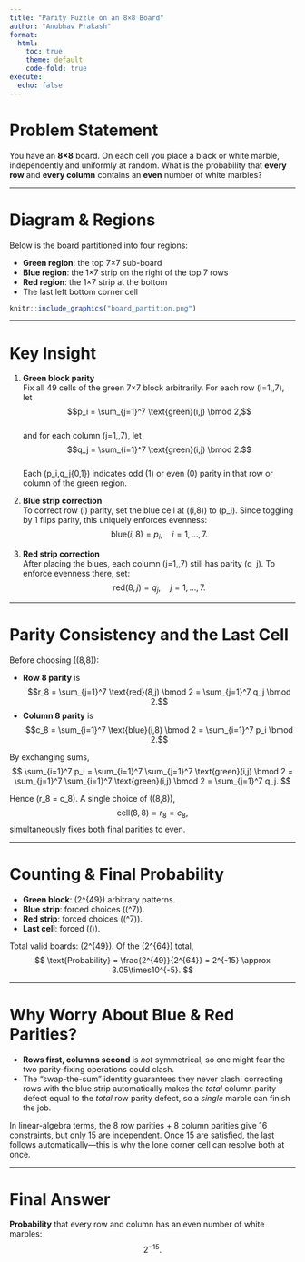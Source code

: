```yaml
---
title: "Parity Puzzle on an 8×8 Board"
author: "Anubhav Prakash"
format:
  html:
    toc: true
    theme: default
    code-fold: true
execute:
  echo: false
---
```


# Problem Statement

You have an **8×8** board. On each cell you place a black or white marble, independently and uniformly at random. What is the probability that **every row** and **every column** contains an **even** number of white marbles?

---

# Diagram & Regions

Below is the board partitioned into four regions:

- **Green region**: the top 7×7 sub-board  
- **Blue region**: the 1×7 strip on the right of the top 7 rows  
- **Red region**: the 1×7 strip at the bottom  
- The last left bottom corner cell

```r
knitr::include_graphics("board_partition.png")
```

---

# Key Insight

1. **Green block parity**  
   Fix all 49 cells of the green 7×7 block arbitrarily. For each row \(i=1,\dots,7\), let  
   $$p_i = \sum_{j=1}^7 \text{green}(i,j) \bmod 2,$$  
   and for each column \(j=1,\dots,7\), let  
   $$q_j = \sum_{i=1}^7 \text{green}(i,j) \bmod 2.$$  
   Each \(p_i,q_j\in\{0,1\}\) indicates odd (1) or even (0) parity in that row or column of the green region.

2. **Blue strip correction**  
   To correct row \(i\) parity, set the blue cell at \((i,8)\) to \(p_i\). Since toggling by 1 flips parity, this uniquely enforces evenness:
   $$
     \text{blue}(i,8) = p_i,
     \quad i=1,\dots,7.
   $$

3. **Red strip correction**  
   After placing the blues, each column \(j=1,\dots,7\) still has parity \(q_j\). To enforce evenness there, set:
   $$
     \text{red}(8,j) = q_j,
     \quad j=1,\dots,7.
   $$

---

# Parity Consistency and the Last Cell

Before choosing \((8,8)\):

- **Row 8 parity** is  
  $$r_8 = \sum_{j=1}^7 \text{red}(8,j) \bmod 2 = \sum_{j=1}^7 q_j \bmod 2.$$
- **Column 8 parity** is  
  $$c_8 = \sum_{i=1}^7 \text{blue}(i,8) \bmod 2 = \sum_{i=1}^7 p_i \bmod 2.$$

By exchanging sums,
$$
  \sum_{i=1}^7 p_i
  = \sum_{i=1}^7 \sum_{j=1}^7 \text{green}(i,j) \bmod 2
  = \sum_{j=1}^7 \sum_{i=1}^7 \text{green}(i,j) \bmod 2
  = \sum_{j=1}^7 q_j.
$$

Hence \(r_8 = c_8\). A single choice of \((8,8)\),
$$
  \text{cell}(8,8) = r_8 = c_8,
$$
simultaneously fixes both final parities to even.

---

# Counting & Final Probability

- **Green block**: \(2^{49}\) arbitrary patterns.  
- **Blue strip**: forced choices (\(\times1^7\)).  
- **Red strip**: forced choices (\(\times1^7\)).  
- **Last cell**: forced (\(\times1\)).  

Total valid boards: \(2^{49}\). Of the \(2^{64}\) total,  
$$
\text{Probability} = \frac{2^{49}}{2^{64}} = 2^{-15} \approx 3.05\times10^{-5}.
$$

---

# Why Worry About Blue & Red Parities?

- **Rows first, columns second** is *not* symmetrical, so one might fear the two parity-fixing operations could clash.  
- The “swap-the-sum” identity guarantees they never clash: correcting rows with the blue strip automatically makes the *total* column parity defect equal to the *total* row parity defect, so a *single* marble can finish the job.

In linear-algebra terms, the 8 row parities + 8 column parities give 16 constraints, but only 15 are independent.  Once 15 are satisfied, the last follows automatically—this is why the lone corner cell can resolve both at once.

---

# Final Answer

**Probability** that every row and column has an even number of white marbles:  
$$
2^{-15}.
$$
